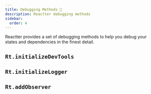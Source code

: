 ```yaml
---
title: Debugging Methods 🚧
description: Reactter debugging methods
sidebar:
  order: 4
---
```



Reactter provides a set of debugging methods to help you debug your states and dependencies in the finest detail.

## <HM>`Rt.initializeDevTools`</HM>

## <HM>`Rt.initializeLogger`</HM>

## <HM>`Rt.addObserver`</HM>